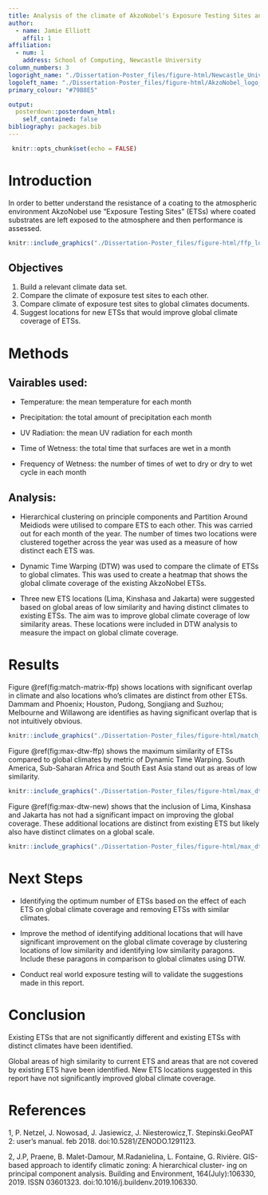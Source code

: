 ```yaml
---
title: Analysis of the climate of AkzoNobel's Exposure Testing Sites and their relationship to global climates.
author:
  - name: Jamie Elliott
    affil: 1
affiliation:
  - num: 1
    address: School of Computing, Newcastle University
column_numbers: 3
logoright_name: "./Dissertation-Poster_files/figure-html/Newcastle_University_logo.png"
logoleft_name: "./Dissertation-Poster_files/figure-html/AkzoNobel_logo_RGB.png"
primary_colour: "#79B8E5"

output:
  posterdown::posterdown_html:
    self_contained: false
bibliography: packages.bib
---
```

<style>
#main-img-left, #main-img-center, #main-img-right {
 width: 500%;
}
</style>
 
```r
 knitr::opts_chunk$set(echo = FALSE)
```



# Introduction

In order to better understand the resistance of a coating to the atmospheric environment AkzoNobel use "Exposure Testing Sites" (ETSs) where coated substrates are left exposed to the atmosphere and then performance is assessed.

```r
knitr::include_graphics("./Dissertation-Poster_files/figure-html/ffp_locations.png")
```

## Objectives

1. Build a relevant climate data set. 
2. Compare the climate of exposure test sites to each other.
3. Compare climate of exposure test sites to global climates documents.
4. Suggest locations for new ETSs that would improve global climate coverage of ETSs.

# Methods

## Vairables used:

  * Temperature: the mean temperature for each month

  * Precipitation: the total amount of precipitation each month

  * UV Radiation: the mean UV radiation for each month

  * Time of Wetness: the total time that surfaces are wet in a month

  * Frequency of Wetness: the number of times of wet to dry or dry to wet cycle in each month  

## Analysis: 

* Hierarchical clustering on principle components and Partition Around Meidiods were utilised to compare ETS to each other. This  was carried out for each month of the year. The number of times two locations were clustered together across the year was used as a measure of how distinct each ETS was.

* Dynamic Time Warping (DTW) was used to compare the climate of ETSs to global climates. This was used to create a heatmap that shows the global climate coverage of the existing AkzoNobel ETSs.

* Three new ETS locations (Lima, Kinshasa and Jakarta)  were suggested based on global areas of low similarity and having distinct climates to existing ETSs. The aim was to improve global climate coverage of low similarity areas. These locations were included in DTW analysis to measure the impact on global climate coverage.    

# Results

Figure \@ref(fig:match-matrix-ffp) shows locations with significant overlap in climate and also locations who's climates are distinct from other ETSs. Dammam and Phoenix; Houston, Pudong, Songjiang and Suzhou; Melbourne and Willawong are identifies as having significant overlap that is not intuitively obvious.  

```r
knitr::include_graphics("./Dissertation-Poster_files/figure-html/match_matrix_ffp_pam.png")
```

Figure \@ref(fig:max-dtw-ffp) shows the maximum similarity of ETSs compared to global climates by metric of Dynamic Time Warping. South America, Sub-Saharan Africa and South East Asia stand out as areas of low similarity.
```r
knitr::include_graphics("./Dissertation-Poster_files/figure-html/max_dtw.png")
```

Figure \@ref(fig:max-dtw-new) shows that the inclusion of Lima, Kinshasa and Jakarta has not had a significant impact on improving the global coverage. These additional locations are distinct from existing ETS but likely also have distinct climates on a global scale.  

```r
knitr::include_graphics("./Dissertation-Poster_files/figure-html/max_dtw_new.png")
```




# Next Steps

* Identifying the optimum number of ETSs based on the effect of each ETS on global climate coverage and removing ETSs with similar climates.

* Improve the method of identifying additional locations that will have significant improvement on the global climate coverage by clustering locations of low similarity and identifying low similarity paragons. Include these paragons in comparison to global climates using DTW.

* Conduct real world exposure testing will to validate the suggestions made in this report.

# Conclusion

Existing ETSs that are not significantly different and existing ETSs with distinct climates have been identified. 

Global areas of high similarity to current ETS and areas that are not covered by existing ETS have been identified. New ETS locations suggested in this report have not significantly improved global climate coverage.

# References
1, P. Netzel, J. Nowosad, J. Jasiewicz, J. Niesterowicz,T. Stepinski.GeoPAT 2: user’s manual. feb 2018. doi:10.5281/ZENODO.1291123. 

2, J.P, Praene, B. Malet-Damour, M.Radanielina, L. Fontaine, G. Rivière. GIS-based approach to identify climatic zoning: A hierarchical cluster-
ing on principal component analysis. Building and Environment, 164(July):106330, 2019. ISSN 03601323. doi:10.1016/j.buildenv.2019.106330. 